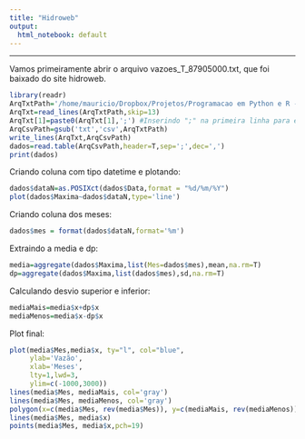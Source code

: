 ```yaml
---
title: "Hidroweb"
output:
  html_notebook: default
---
```

***
Vamos primeiramente abrir o arquivo  vazoes_T_87905000.txt, que foi baixado do site hidroweb.
\newline
```r
library(readr)
ArqTxtPath='/home/mauricio/Dropbox/Projetos/Programacao em Python e R - 2021/Analise Dados/Hidroweb/vazoes_T_87905000.txt'
ArqTxt=read_lines(ArqTxtPath,skip=13)
ArqTxt[1]=paste0(ArqTxt[1],';') #Inserindo ";" na primeira linha para evitar problemas com row.names
ArqCsvPath=gsub('txt','csv',ArqTxtPath)
write_lines(ArqTxt,ArqCsvPath)
dados=read.table(ArqCsvPath,header=T,sep=';',dec=',')
print(dados)
```
\newline
Criando coluna com tipo datetime e plotando:
```r
dados$dataN=as.POSIXct(dados$Data,format = "%d/%m/%Y")
plot(dados$Maxima~dados$dataN,type='line')
```
\newline
Criando coluna dos meses:
```r
dados$mes = format(dados$dataN,format='%m')
```
\newline
Extraindo a media e dp:
```r
media=aggregate(dados$Maxima,list(Mes=dados$mes),mean,na.rm=T)
dp=aggregate(dados$Maxima,list(dados$mes),sd,na.rm=T)
```
\newline
Calculando desvio superior e inferior:
```r
mediaMais=media$x+dp$x
mediaMenos=media$x-dp$x
```
\newline
Plot final:
```r
plot(media$Mes,media$x, ty="l", col="blue", 
     ylab='Vazão', 
     xlab='Meses',
     lty=1,lwd=3,
     ylim=c(-1000,3000))
lines(media$Mes, mediaMais, col='gray')
lines(media$Mes, mediaMenos, col='gray')
polygon(x=c(media$Mes, rev(media$Mes)), y=c(mediaMais, rev(mediaMenos)), col="lightblue", density = 40, angle=60)
lines(media$Mes, media$x)
points(media$Mes, media$x,pch=19)
```
